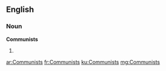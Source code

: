 ==English==

===Noun===
'''Communists'''

# {{plural of|Communist}}

[[ar:Communists]]
[[fr:Communists]]
[[ku:Communists]]
[[mg:Communists]]